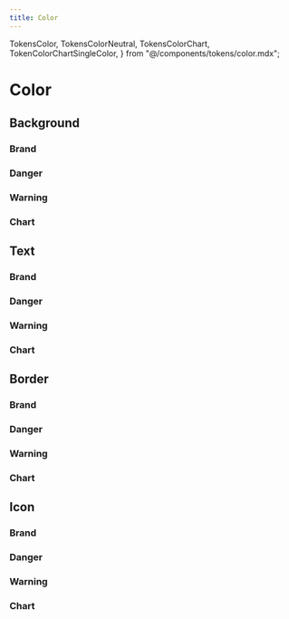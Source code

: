 ```yaml
---
title: Color
---
```


  TokensColor,
  TokensColorNeutral,
  TokensColorChart,
  TokenColorChartSingleColor,
} from "@/components/tokens/color.mdx";

# Color

## Background

<TokensColorNeutral type="bg" />

### Brand

<TokensColor type="bg" color="brand" />

### Danger

<TokensColor type="bg" color="danger" />

### Warning

<TokensColor type="bg" color="warning" />

### Chart

<TokensColorChart type="bg" role="chart" />

## Text

<TokensColorNeutral type="text" />

### Brand

<TokensColor type="text" color="brand" />

### Danger

<TokensColor type="text" color="danger" />

### Warning

<TokensColor type="text" color="warning" />

### Chart

<TokensColorChart type="text" role="chart" />

## Border

<TokensColorNeutral type="border" />

### Brand

<TokensColor type="border" color="brand" />

### Danger

<TokensColor type="border" color="danger" />

### Warning

<TokensColor type="border" color="warning" />

### Chart

<TokensColorChart type="border" role="chart" />

## Icon

<TokensColorNeutral type="icon" />

### Brand

<TokensColor type="icon" color="brand" />

### Danger

<TokensColor type="icon" color="danger" />

### Warning

<TokensColor type="icon" color="warning" />

### Chart

<TokensColorChart type="icon" role="chart" />

